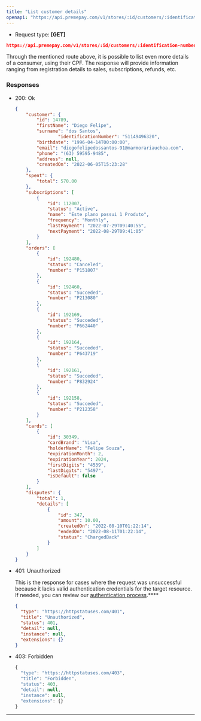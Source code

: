 ```yaml
---
title: "List customer details"
openapi: "https://api.premepay.com/v1/stores/:id/customers/:identification-number"
---
```


* Request type: **\[GET]**

```json
https://api.premepay.com/v1/stores/:id/customers/:identification-number
```


Through the mentioned route above, it is possible to list even more details of a consumer, using their CPF. The response will provide information ranging from registration details to sales, subscriptions, refunds, etc.

### Responses

- 200: Ok
    
    ```json
    {
        "customer": {
            "id": 14789,
            "firstName": "Diego Felipe",
            "surname": "dos Santos",
    				"identificationNumber": "51149496320",
            "birthdate": "1996-04-14T00:00:00",
            "email": "diegofelipedossantos-91@marmorariauchoa.com",
            "phone": "(63) 59595-9485",
            "address": null,
            "createdOn": "2022-06-05T15:23:28"
        },
        "spent": {
            "total": 570.00
        },
        "subscriptions": [
            {
                "id": 112007,
                "status": "Active",
                "name": "Este plano possui 1 Produto",
                "frequency": "Monthly",
                "lastPayment": "2022-07-29T09:40:55",
                "nextPayment": "2022-08-29T09:41:05"
            }
        ],
        "orders": [
            {
                "id": 192480,
                "status": "Canceled",
                "number": "P151807"
            },
            {
                "id": 192460,
                "status": "Succeded",
                "number": "P213080"
            },
            {
                "id": 192169,
                "status": "Succeded",
                "number": "P662440"
            },
            {
                "id": 192164,
                "status": "Succeded",
                "number": "P643719"
            },
            {
                "id": 192161,
                "status": "Succeded",
                "number": "P832924"
            },
            {
                "id": 192158,
                "status": "Succeded",
                "number": "P212358"
            }
        ],
        "cards": [
            {
                "id": 30349,
                "cardBrand": "Visa",
                "holderName": "Felipe Souza",
                "expirationMonth": 2,
                "expirationYear": 2024,
                "firstDigits": "4539",
                "lastDigits": "5497",
                "isDefault": false
            }
        ],
        "disputes": {
            "total": 1,
            "details": [
                {
                    "id": 347,
                    "amount": 10.00,
                    "createdOn": "2022-08-10T01:22:14",
                    "endedOn": "2022-08-11T01:22:14",
                    "status": "ChargedBack"
                }
            ]
        }
    }
    ```
    
- 401: Unauthorized
    
    This is the response for cases where the request was unsuccessful because it lacks valid authentication credentials for the target resource.
    If needed, you can review our [authentication process](https://www.notion.so/Authentication-c941a0cb8e2647b187d87fcf8a314b37?pvs=21).****
    
    ```json
    {
      "type": "https://httpstatuses.com/401",
      "title": "Unauthorized",
      "status": 401,
      "detail": null,
      "instance": null,
      "extensions": {}
    }
    ```
    
- 403: Forbidden
    
    ```jsx
    {
      "type": "https://httpstatuses.com/403",
      "title": "Forbidden",
      "status": 403,
      "detail": null,
      "instance": null,
      "extensions": {}
    }
    ```
    

---